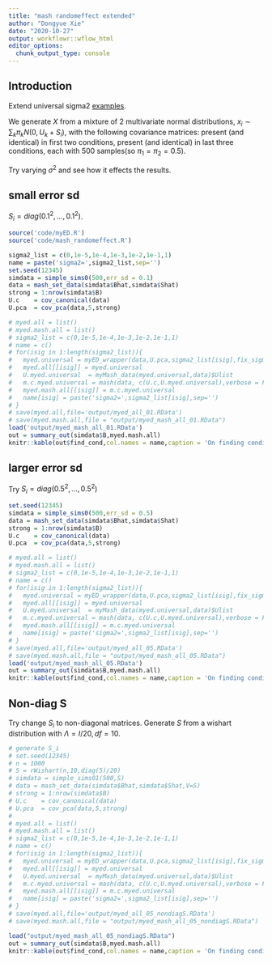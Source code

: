 ```yaml
---
title: "mash randomeffect extended"
author: "Dongyue Xie"
date: "2020-10-27"
output: workflowr::wflow_html
editor_options:
  chunk_output_type: console
---
```


## Introduction

Extend universal sigma2 [examples](mash_randomeffect.html).

We generate $X$ from a mixture of 2 multivariate normal distributions, $x_i\sim \sum_k\pi_k N(0,U_k+S_i)$, with the following covariance matrices: present (and identical) in first two conditions, present (and identical) in last three conditions, each with 500 samples(so $\pi_1=\pi_2=0.5$).

Try varying $\sigma^2$ and see how it effects the results.

## small error sd

$S_i=diag(0.1^2,...,0.1^2)$.

```r
source('code/myED.R')
source('code/mash_randomeffect.R')
```

```r
sigma2_list = c(0,1e-5,1e-4,1e-3,1e-2,1e-1,1)
name = paste('sigma2=',sigma2_list,sep='')
set.seed(12345)
simdata = simple_sims0(500,err_sd = 0.1)
data = mash_set_data(simdata$Bhat,simdata$Shat)
strong = 1:nrow(simdata$B)
U.c    = cov_canonical(data)
U.pca  = cov_pca(data,5,strong)
```

```r
# myed.all = list()
# myed.mash.all = list()
# sigma2_list = c(0,1e-5,1e-4,1e-3,1e-2,1e-1,1)
# name = c()
# for(isig in 1:length(sigma2_list)){
#   myed.universal = myED_wrapper(data,U.pca,sigma2_list[isig],fix_sigma2 = TRUE,maxiter=100,tol=0.01)
#   myed.all[[isig]] = myed.universal
#   U.myed.universal  = myMash_data(myed.universal,data)$Ulist
#   m.c.myed.universal = mash(data, c(U.c,U.myed.universal),verbose = F)
#   myed.mash.all[[isig]] = m.c.myed.universal
#   name[isig] = paste('sigma2=',sigma2_list[isig],sep='')
# }
# save(myed.all,file='output/myed_all_01.RData')
# save(myed.mash.all,file = "output/myed_mash_all_01.RData")
load('output/myed_mash_all_01.RData')
out = summary_out(simdata$B,myed.mash.all)
knitr::kable(out$find_cond,col.names = name,caption = 'On finding conditions',digits = 5)
```

## larger error sd

Try $S_i=diag(0.5^2,...,0.5^2)$

```r
set.seed(12345)
simdata = simple_sims0(500,err_sd = 0.5)
data = mash_set_data(simdata$Bhat,simdata$Shat)
strong = 1:nrow(simdata$B)
U.c    = cov_canonical(data)
U.pca  = cov_pca(data,5,strong)
```

```r
# myed.all = list()
# myed.mash.all = list()
# sigma2_list = c(0,1e-5,1e-4,1e-3,1e-2,1e-1,1)
# name = c()
# for(isig in 1:length(sigma2_list)){
#   myed.universal = myED_wrapper(data,U.pca,sigma2_list[isig],fix_sigma2 = TRUE,maxiter=100,tol=0.01)
#   myed.all[[isig]] = myed.universal
#   U.myed.universal  = myMash_data(myed.universal,data)$Ulist
#   m.c.myed.universal = mash(data, c(U.c,U.myed.universal),verbose = F)
#   myed.mash.all[[isig]] = m.c.myed.universal
#   name[isig] = paste('sigma2=',sigma2_list[isig],sep='')
# }
# save(myed.all,file='output/myed_all_05.RData')
# save(myed.mash.all,file = "output/myed_mash_all_05.RData")
load('output/myed_mash_all_05.RData')
out = summary_out(simdata$B,myed.mash.all)
knitr::kable(out$find_cond,col.names = name,caption = 'On finding conditions',digits = 5)
```

## Non-diag S

Try change $S_i$ to non-diagonal matrices. Generate $S$ from a wishart distribution with $\Lambda = I/20, df=10$.

```r
# generate S_i
# set.seed(12345)
# n = 1000
# S = rWishart(n,10,diag(5)/20)
# simdata = simple_sims01(500,S)
# data = mash_set_data(simdata$Bhat,simdata$Shat,V=S)
# strong = 1:nrow(simdata$B)
# U.c    = cov_canonical(data)
# U.pca  = cov_pca(data,5,strong)
# 
# myed.all = list()
# myed.mash.all = list()
# sigma2_list = c(0,1e-5,1e-4,1e-3,1e-2,1e-1,1)
# name = c()
# for(isig in 1:length(sigma2_list)){
#   myed.universal = myED_wrapper(data,U.pca,sigma2_list[isig],fix_sigma2 = TRUE,maxiter=100,tol=0.1)
#   myed.all[[isig]] = myed.universal
#   U.myed.universal  = myMash_data(myed.universal,data)$Ulist
#   m.c.myed.universal = mash(data, c(U.c,U.myed.universal),verbose = F,algorithm.version = 'R')
#   myed.mash.all[[isig]] = m.c.myed.universal
#   name[isig] = paste('sigma2=',sigma2_list[isig],sep='')
# }
# save(myed.all,file='output/myed_all_05_nondiagS.RData')
# save(myed.mash.all,file = "output/myed_mash_all_05_nondiagS.RData")

load("output/myed_mash_all_05_nondiagS.RData")
out = summary_out(simdata$B,myed.mash.all)
knitr::kable(out$find_cond,col.names = name,caption = 'On finding conditions',digits = 5)
```
